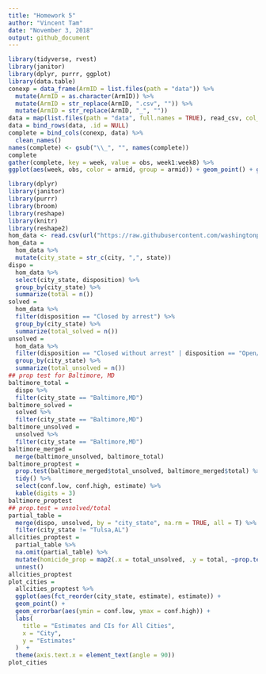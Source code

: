 ```yaml
---
title: "Homework 5"
author: "Vincent Tam"
date: "November 3, 2018"
output: github_document
---
```


```r
library(tidyverse, rvest)
library(janitor)
library(dplyr, purrr, ggplot)
library(data.table)
conexp = data_frame(ArmID = list.files(path = "data")) %>%
  mutate(ArmID = as.character(ArmID)) %>%
  mutate(ArmID = str_replace(ArmID, ".csv", "")) %>%
  mutate(ArmID = str_replace(ArmID, "_", ""))
data = map(list.files(path = "data", full.names = TRUE), read_csv, col_names = TRUE) 
data = bind_rows(data, .id = NULL) 
complete = bind_cols(conexp, data) %>%
  clean_names() 
names(complete) <- gsub("\\_", "", names(complete))
complete
gather(complete, key = week, value = obs, week1:week8) %>%
ggplot(aes(week, obs, color = armid, group = armid)) + geom_point() + geom_line() + labs(title = "Control vs Experimental, Week 1-8", x = "Week", y = "Observations")
```
```r
library(dplyr)
library(janitor)
library(purrr)
library(broom)
library(reshape)
library(knitr)
library(reshape2)
hom_data <- read.csv(url("https://raw.githubusercontent.com/washingtonpost/data-homicides/master/homicide-data.csv"))
hom_data = 
  hom_data %>%
  mutate(city_state = str_c(city, ",", state))
dispo = 
  hom_data %>%
  select(city_state, disposition) %>%
  group_by(city_state) %>%
  summarize(total = n())
solved =
  hom_data %>%
  filter(disposition == "Closed by arrest") %>%
  group_by(city_state) %>%
  summarize(total_solved = n())
unsolved =
  hom_data %>%
  filter(disposition == "Closed without arrest" | disposition == "Open/No arrest") %>%
  group_by(city_state) %>%
  summarize(total_unsolved = n())
## prop test for Baltimore, MD
baltimore_total =
  dispo %>%
  filter(city_state == "Baltimore,MD") 
baltimore_solved =
  solved %>%
  filter(city_state == "Baltimore,MD")
baltimore_unsolved = 
  unsolved %>%
  filter(city_state == "Baltimore,MD") 
baltimore_merged = 
  merge(baltimore_unsolved, baltimore_total)
baltimore_proptest = 
  prop.test(baltimore_merged$total_unsolved, baltimore_merged$total) %>%
  tidy() %>%
  select(conf.low, conf.high, estimate) %>%
  kable(digits = 3)
baltimore_proptest
## prop.test = unsolved/total
partial_table = 
  merge(dispo, unsolved, by = "city_state", na.rm = TRUE, all = T) %>%
  filter(city_state != "Tulsa,AL")
allcities_proptest = 
  partial_table %>%
  na.omit(partial_table) %>%
  mutate(homicide_prop = map2(.x = total_unsolved, .y = total, ~prop.test(x = .x, n = .y))) %>%
  unnest()
allcities_proptest
plot_cities =
  allcities_proptest %>% 
  ggplot(aes(fct_reorder(city_state, estimate), estimate)) +
  geom_point() +
  geom_errorbar(aes(ymin = conf.low, ymax = conf.high)) +
  labs(
    title = "Estimates and CIs for All Cities",
    x = "City",
    y = "Estimates"
  )  +
  theme(axis.text.x = element_text(angle = 90)) 
plot_cities

```


